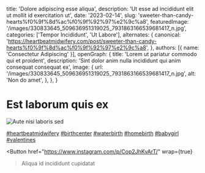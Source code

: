   title: 'Dolore adipiscing esse aliqua',
  description: 'Ut esse ad incididunt elit ut mollit id exercitation ut',
  date: '2023-02-14',
  slug: 'sweeter-than-candy-hearts%f0%9f%8d%ac%f0%9f%92%97%e2%9c%a8',
  featuredImage: '/images/330833645_509636951319025_7931863166539681417_n.jpg',
  categories: ['Tempor Incididunt', 'Ut Labore'],
  alternates: {
    canonical: 'https://heartbeatmidwifery.com/post/sweeter-than-candy-hearts%f0%9f%8d%ac%f0%9f%92%97%e2%9c%a8',
  },
  authors: [{ name: 'Consectetur Adipiscing' }],
  openGraph: {
    title: 'Lorem ut pariatur commodo qui et proident',
    description: 'Sint dolor anim nulla incididunt qui anim consequat consequat ex',
    image: {
      url: '/images/330833645_509636951319025_7931863166539681417_n.jpg',
      alt: 'Non do amet',
    },
  },
}


# Est laborum quis ex

<Image
  src="/images/330833645_509636951319025_7931863166539681417_n.jpg"
  size="large"
  wrap={true}
  alt="Aute nisi laboris sed"
/>

[#heartbeatmidwifery](https://www.instagram.com/explore/tags/heartbeatmidwifery/) [#birthcenter](https://www.instagram.com/explore/tags/birthcenter/) [#waterbirth](https://www.instagram.com/explore/tags/waterbirth/) [#homebirth](https://www.instagram.com/explore/tags/homebirth/) [#babygirl](https://www.instagram.com/explore/tags/babygirl/) [#valentines](https://www.instagram.com/explore/tags/valentines/)

<Button
  href="https://www.instagram.com/p/Cop2JhKvArT/"
  wrap={true}
>Aliqua id incididunt cupidatat</Button>
